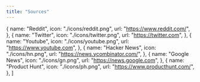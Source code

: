 ```yaml
---
title: "Sources"
---
```


  {
    name: "Reddit",
    icon: "./icons/reddit.png",
    url: "https://www.reddit.com/",
  },
  {
    name: "Twitter",
    icon: "./icons/twitter.png",
    url: "https://twitter.com",
  },
  {
    name: "Youtube",
    icon: "./icons/youtube.png",
    url: "https://www.youtube.com",
  },
  {
    name: "Hacker News",
    icon: "./icons/hn.png",
    url: "https://news.ycombinator.com/",
  },
  {
    name: "Google News",
    icon: "./icons/gn.png",
    url: "https://news.google.com",
  },
  {
    name: "Product Hunt",
    icon: "./icons/ph.png",
    url: "https://www.producthunt.com/",
  },
]
